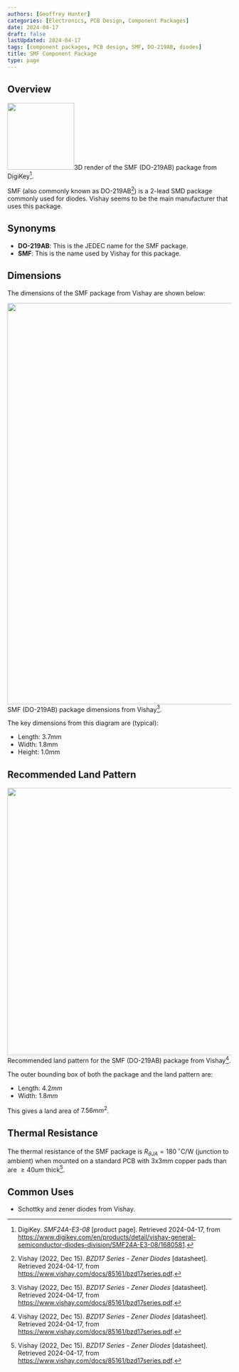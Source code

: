 ```yaml
---
authors: [Geoffrey Hunter]
categories: [Electronics, PCB Design, Component Packages]
date: 2024-04-17
draft: false
lastUpdated: 2024-04-17
tags: [component packages, PCB design, SMF, DO-219AB, diodes]
title: SMF Component Package
type: page
---
```



## Overview


<Image src={smf_package_3d_render_digikey} width="150px">3D render of the SMF (DO-219AB) package from DigiKey[^digikey-smf24a-e3-08].</Image>

SMF (also commonly known as DO-219AB[^vishay-bzd17-zener-diodes]) is a 2-lead SMD package commonly used for diodes. Vishay seems to be the main manufacturer that uses this package.

## Synonyms

* **DO-219AB**: This is the JEDEC name for the SMF package.
* **SMF**: This is the name used by Vishay for this package.

## Dimensions

The dimensions of the SMF package from Vishay are shown below:


<Image src={smf_do_219ab_package_dimensions_vishay} width="900px">SMF (DO-219AB) package dimensions from Vishay[^vishay-bzd17-zener-diodes].</Image>

The key dimensions from this diagram are (typical):

* Length: 3.7mm
* Width: 1.8mm
* Height: 1.0mm

## Recommended Land Pattern


<Image src={smf_do_219ab_recommended_land_pattern_vishay} width="600px">Recommended land pattern for the SMF (DO-219AB) package from Vishay[^vishay-bzd17-zener-diodes].</Image>

The outer bounding box of both the package and the land pattern are:

* Length: $4.2mm$
* Width: $1.8mm$

This gives a land area of $7.56mm^2$.

## Thermal Resistance

The thermal resistance of the SMF package is $R_{\theta JA} = 180\,^{\circ}\text{C/W}$ (junction to ambient) when mounted on a standard PCB with 3x3mm copper pads than are $\ge 40um$ thick[^vishay-bzd17-zener-diodes].

## Common Uses

* Schottky and zener diodes from Vishay.

[^vishay-bzd17-zener-diodes]: Vishay (2022, Dec 15). _BZD17 Series - Zener Diodes_ [datasheet]. Retrieved 2024-04-17, from https://www.vishay.com/docs/85161/bzd17series.pdf.
[^digikey-smf24a-e3-08]: DigiKey. _SMF24A-E3-08_ [product page]. Retrieved 2024-04-17, from https://www.digikey.com/en/products/detail/vishay-general-semiconductor-diodes-division/SMF24A-E3-08/1680581.
